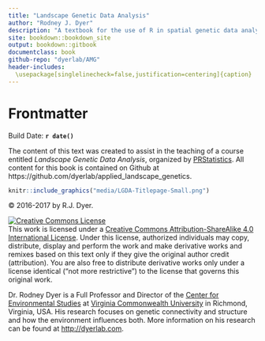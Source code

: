 ```yaml
--- 
title: "Landscape Genetic Data Analysis"
author: "Rodney J. Dyer"
description: "A textbook for the use of R in spatial genetic data analysis."
site: bookdown::bookdown_site
output: bookdown::gitbook
documentclass: book
github-repo: "dyerlab/AMG"
header-includes:
  \usepackage[singlelinecheck=false,justification=centering]{caption}
---
```


# Frontmatter {- .white_letters}

Build Date: **`r date()`**

The content of this text was created to assist in the teaching of a course entitled *Landscape Genetic Data Analysis*, organized by [PRStatistics](http://prstatistics.com).  All content for this book is contained on Github at https://github.com/dyerlab/applied_landscape_genetics.

<a href="http://dyerlab.com">
```r
knitr::include_graphics("media/LGDA-Titlepage-Small.png")
```
</a>

&copy; 2016-2017 by R.J. Dyer.

<a rel="license" href="http://creativecommons.org/licenses/by-sa/4.0/"><img alt="Creative Commons License" style="border-width:0" src="https://i.creativecommons.org/l/by-sa/4.0/88x31.png" /></a><br />This work is licensed under a <a rel="license" href="http://creativecommons.org/licenses/by-sa/4.0/">Creative Commons Attribution-ShareAlike 4.0 International License</a>.  Under this license, authorized individuals may copy, distribute, display and perform the work and make derivative works and remixes based on this text only if they give the original author credit (attribution).  You are also free to distribute derivative works only under a license identical ("not more restrictive") to the license that governs this original work. 

Dr. Rodney Dyer is a Full Professor and Director of the [Center for Environmental Studies](http://ces.vcu.edu) at [Virginia Commonwealth University](http://vcu.edu) in Richmond, Virginia, USA.  His research focuses on genetic connectivity and structure and how the environment influences both.  More information on his research can be found at [http://dyerlab.com](http://dyerlab.com).

